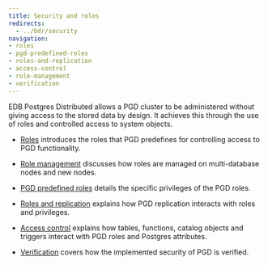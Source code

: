 ```yaml
---
title: Security and roles
redirects: 
  - ../bdr/security
navigation:
- roles
- pgd-predefined-roles
- roles-and-replication
- access-control
- role-management
- verification
---
```


EDB Postgres Distributed allows a PGD cluster to be administered without giving access to the stored data by design. It achieves this through the use of roles and controlled access to system objects.

* [Roles](roles) introduces the roles that PGD predefines for controlling access to PGD functionality.

* [Role management](role-management) discusses how roles are managed on multi-database nodes and new nodes.

* [PGD predefined roles](pgd-predefined-roles) details the specific privileges of the PGD roles.

* [Roles and replication](roles-and-replication) explains how PGD replication interacts with roles and privileges.

* [Access control](access-control) explains how tables, functions, catalog objects and triggers interact with PGD roles and Postgres attributes.

* [Verification](verification) covers how the implemented security of PGD is verified.

